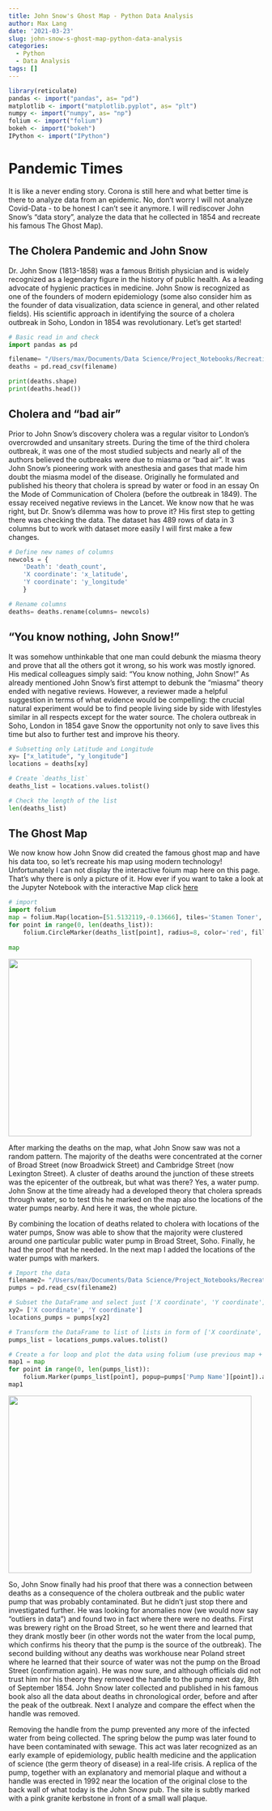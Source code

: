 ```yaml
---
title: John Snow's Ghost Map - Python Data Analysis
author: Max Lang
date: '2021-03-23'
slug: john-snow-s-ghost-map-python-data-analysis
categories:
  - Python
  - Data Analysis
tags: []
---
```

```r
library(reticulate)
pandas <- import("pandas", as= "pd")
matplotlib <- import("matplotlib.pyplot", as= "plt")
numpy <- import("numpy", as= "np")
folium <- import("folium")
bokeh <- import("bokeh")
IPython <- import("IPython")
```

# Pandemic Times
It is like a never ending story. Corona is still here and what better time is there to analyze data from an epidemic. No, don't worry I will not analyze Covid-Data - to be honest I can't see it anymore. I will rediscover John Snow's "data story", analyze the data that he collected in 1854 and recreate his famous The Ghost Map). 

## The Cholera Pandemic and John Snow
Dr. John Snow (1813-1858) was a famous British physician and is widely recognized as a legendary figure in the history of public health.
As a leading advocate of hygienic practices in medicine.
John Snow is recognized as one of the founders of modern epidemiology (some also consider him as the founder of data visualization, data science in general, and other related fields). His scientific approach in identifying the source of a cholera outbreak in Soho, London in 1854 was revolutionary. Let's get started!

```python
# Basic read in and check
import pandas as pd

filename= "/Users/max/Documents/Data Science/Project_Notebooks/Recreating John Snow's Ghost Map/datasets/deaths.csv"
deaths = pd.read_csv(filename)

print(deaths.shape)
print(deaths.head())
```

## Cholera and "bad air"
Prior to John Snow's discovery cholera was a regular visitor to London’s overcrowded and unsanitary streets. During the time of the third cholera outbreak, it was one of the most studied subjects and nearly all of the authors believed the outbreaks were due to miasma or "bad air".
It was John Snow's pioneering work with anesthesia and gases that made him doubt the miasma model of the disease. Originally he formulated and published his theory that cholera is spread by water or food  in an essay On the Mode of Communication of Cholera (before the outbreak in 1849). The essay received negative reviews in the Lancet.
We know now that he was right, but Dr. Snow's dilemma was how to prove it? His first step to getting there was checking the data. The dataset has 489 rows of data in 3 columns but to work with dataset more easily I will first make a few changes.

```python
# Define new names of columns
newcols = {
    'Death': 'death_count',
    'X coordinate': 'x_latitude', 
    'Y coordinate': 'y_longitude' 
    }

# Rename columns
deaths= deaths.rename(columns= newcols)
```

##  "You know nothing, John Snow!"
It was somehow unthinkable that one man could debunk the miasma theory and prove that all the others got it wrong, so his work was mostly ignored. His medical colleagues simply said: "You know nothing, John Snow!"
As already mentioned John Snow's first attempt to debunk the "miasma" theory ended with negative reviews. However, a reviewer made a helpful suggestion in terms of what evidence would be compelling: the crucial natural experiment would be to find people living side by side with lifestyles similar in all respects except for the water source. The cholera outbreak in Soho, London in 1854 gave Snow the opportunity not only to save lives this time but also to further test and improve his theory.

```python
# Subsetting only Latitude and Longitude
xy= ["x_latitude", "y_longitude"]
locations = deaths[xy]

# Create `deaths_list` 
deaths_list = locations.values.tolist()

# Check the length of the list
len(deaths_list)
```

## The Ghost Map 
We now know how John Snow did created the famous ghost map and have his data too, so let's recreate his map using modern technology!  Unfortunately I can not display the interactive foium map here on this page. That's why there is only a picture of it. How ever if you want to take a look at the Jupyter Notebook with the interactive Map click [here](https://nbviewer.jupyter.org/github/MaxMLang/Data_Analysis_Projects/blob/main/Recreating%20John%20Snow%27s%20Ghost%20Map/notebook.ipynb)

```python
# import
import folium
map = folium.Map(location=[51.5132119,-0.13666], tiles='Stamen Toner', zoom_start=17)
for point in range(0, len(deaths_list)):
    folium.CircleMarker(deaths_list[point], radius=8, color='red', fill=True, fill_color='red', opacity = 0.4).add_to(map)
    
map
```
![](images/Bildschirmfoto 2021-03-27 um 02.30.34.png){width=480px height=350px}

After marking the deaths on the map, what John Snow saw was not a random pattern. The majority of the deaths were concentrated at the corner of Broad Street (now Broadwick Street) and Cambridge Street (now Lexington Street). A cluster of deaths around the junction of these streets was the epicenter of the outbreak, but what was there? Yes, a water pump.
John Snow at the time already had a developed theory that cholera spreads through water, so to test this he marked on the map also the locations of the water pumps nearby. And here it was, the whole picture.</p>
By combining the location of deaths related to cholera with locations of the water pumps, Snow was able to show that the majority were clustered around one particular public water pump in Broad Street, Soho. Finally, he had the proof that he needed.
In the next map I added the locations of the water pumps with markers.

```python
# Import the data
filename2= "/Users/max/Documents/Data Science/Project_Notebooks/Recreating John Snow's Ghost Map/datasets/pumps.csv"
pumps = pd.read_csv(filename2)

# Subset the DataFrame and select just ['X coordinate', 'Y coordinate'] columns
xy2= ['X coordinate', 'Y coordinate']
locations_pumps = pumps[xy2]

# Transform the DataFrame to list of lists in form of ['X coordinate', 'Y coordinate'] pairs
pumps_list = locations_pumps.values.tolist()

# Create a for loop and plot the data using folium (use previous map + add another layer)
map1 = map
for point in range(0, len(pumps_list)):
    folium.Marker(pumps_list[point], popup=pumps['Pump Name'][point]).add_to(map1)
map1
```

![](images/Bildschirmfoto 2021-03-27 um 02.31.45.png){width=480px height=350px}


So, John Snow finally had his proof that there was a connection between deaths as a consequence of the cholera outbreak and the public water pump that was probably contaminated. But he didn't just stop there and investigated further.
He was looking for anomalies now (we would now say "outliers in data") and found two in fact where there were no deaths. First was brewery right on the Broad Street, so he went there and learned that they drank mostly beer (in other words not the water from the local pump, which confirms his theory that the pump is the source of the outbreak). The second building without any deaths was workhouse near Poland street where he learned that their source of water was not the pump on the Broad Street (confirmation again).
He was now sure, and although officials did not trust him nor his theory they removed the handle to the pump next day, 8th of September 1854. John Snow later collected and published in his famous book also all the data about deaths in chronological order, before and after the peak of the outbreak. Next I analyze and compare the effect when the handle was removed.

Removing the handle from the pump prevented any more of the infected water from being collected. The spring below the pump was later found to have been contaminated with sewage. This act was later recognized as an early example of epidemiology, public health medicine and the application of science (the germ theory of disease) in a real-life crisis.
A replica of the pump, together with an explanatory and memorial plaque and without a handle was erected in 1992  near the location of the original close to the back wall of what today is the John Snow pub. The site is subtly marked with a pink granite kerbstone in front of a small wall plaque.


